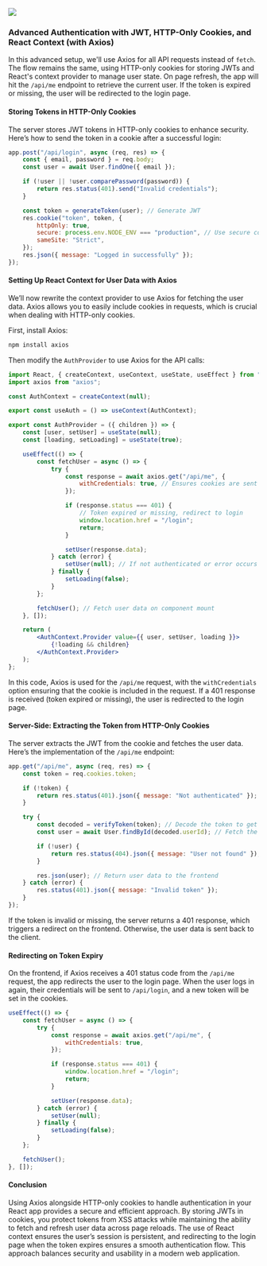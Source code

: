 ![](https://ik.imagekit.io/1xdonvuj2/advanced-jwt.png?updatedAt=1727720320498)

### Advanced Authentication with JWT, HTTP-Only Cookies, and React Context (with Axios)

In this advanced setup, we'll use Axios for all API requests instead of `fetch`.
The flow remains the same, using HTTP-only cookies for storing JWTs and React's context provider to manage user state.
On page refresh, the app will hit the `/api/me` endpoint to retrieve the current user.
If the token is expired or missing, the user will be redirected to the login page.

#### Storing Tokens in HTTP-Only Cookies

The server stores JWT tokens in HTTP-only cookies to enhance security.
Here’s how to send the token in a cookie after a successful login:

```js
app.post("/api/login", async (req, res) => {
    const { email, password } = req.body;
    const user = await User.findOne({ email });

    if (!user || !user.comparePassword(password)) {
        return res.status(401).send("Invalid credentials");
    }

    const token = generateToken(user); // Generate JWT
    res.cookie("token", token, {
        httpOnly: true,
        secure: process.env.NODE_ENV === "production", // Use secure cookies in production
        sameSite: "Strict",
    });
    res.json({ message: "Logged in successfully" });
});
```

#### Setting Up React Context for User Data with Axios

We’ll now rewrite the context provider to use Axios for fetching the user data.
Axios allows you to easily include cookies in requests, which is crucial when dealing with HTTP-only cookies.

First, install Axios:

```bash
npm install axios
```

Then modify the `AuthProvider` to use Axios for the API calls:

```jsx
import React, { createContext, useContext, useState, useEffect } from "react";
import axios from "axios";

const AuthContext = createContext(null);

export const useAuth = () => useContext(AuthContext);

export const AuthProvider = ({ children }) => {
    const [user, setUser] = useState(null);
    const [loading, setLoading] = useState(true);

    useEffect(() => {
        const fetchUser = async () => {
            try {
                const response = await axios.get("/api/me", {
                    withCredentials: true, // Ensures cookies are sent with the request
                });

                if (response.status === 401) {
                    // Token expired or missing, redirect to login
                    window.location.href = "/login";
                    return;
                }

                setUser(response.data);
            } catch (error) {
                setUser(null); // If not authenticated or error occurs
            } finally {
                setLoading(false);
            }
        };

        fetchUser(); // Fetch user data on component mount
    }, []);

    return (
        <AuthContext.Provider value={{ user, setUser, loading }}>
            {!loading && children}
        </AuthContext.Provider>
    );
};
```

In this code, Axios is used for the `/api/me` request, with the `withCredentials` option ensuring that the cookie is included in the request.
If a 401 response is received (token expired or missing), the user is redirected to the login page.

#### Server-Side: Extracting the Token from HTTP-Only Cookies

The server extracts the JWT from the cookie and fetches the user data.
Here’s the implementation of the `/api/me` endpoint:

```js
app.get("/api/me", async (req, res) => {
    const token = req.cookies.token;

    if (!token) {
        return res.status(401).json({ message: "Not authenticated" });
    }

    try {
        const decoded = verifyToken(token); // Decode the token to get user info
        const user = await User.findById(decoded.userId); // Fetch the user from the database

        if (!user) {
            return res.status(404).json({ message: "User not found" });
        }

        res.json(user); // Return user data to the frontend
    } catch (error) {
        res.status(401).json({ message: "Invalid token" });
    }
});
```

If the token is invalid or missing, the server returns a 401 response, which triggers a redirect on the frontend.
Otherwise, the user data is sent back to the client.

#### Redirecting on Token Expiry

On the frontend, if Axios receives a 401 status code from the `/api/me` request, the app redirects the user to the login page.
When the user logs in again, their credentials will be sent to `/api/login`, and a new token will be set in the cookies.

```jsx
useEffect(() => {
    const fetchUser = async () => {
        try {
            const response = await axios.get("/api/me", {
                withCredentials: true,
            });

            if (response.status === 401) {
                window.location.href = "/login";
                return;
            }

            setUser(response.data);
        } catch (error) {
            setUser(null);
        } finally {
            setLoading(false);
        }
    };

    fetchUser();
}, []);
```

#### Conclusion

Using Axios alongside HTTP-only cookies to handle authentication in your React app provides a secure and efficient approach.
By storing JWTs in cookies, you protect tokens from XSS attacks while maintaining the ability to fetch and refresh user data across page reloads.
The use of React context ensures the user’s session is persistent, and redirecting to the login page when the token expires ensures a smooth authentication flow.
This approach balances security and usability in a modern web application.
